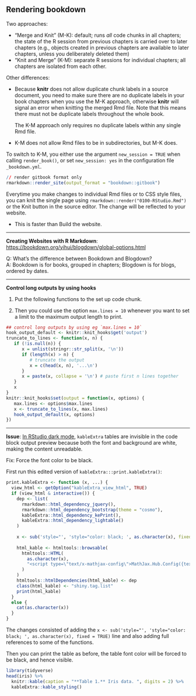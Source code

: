 ## Rendering bookdown

Two approaches:

- “Merge and Knit” (M-K): default; runs *all* code chunks in all chapters; the state of the R session from previous chapters is carried over to later chapters (e.g., objects created in previous chapters are available to later chapters, unless you deliberately deleted them)
- “Knit and Merge” (K-M): separate R sessions for individual chapters; all chapters are isolated from each other.

Other differences:

- Because **knitr** does not allow duplicate chunk labels in a source document, you need to make sure there are no duplicate labels in your book chapters when you use the M-K approach, otherwise **knitr** will signal an error when knitting the merged Rmd file. Note that this means there must not be duplicate labels throughout the whole book. 

  The K-M approach only requires no duplicate labels within any single Rmd file.

- K-M does not allow Rmd files to be in subdirectories, but M-K does.

To switch to K-M, you either use the argument `new_session = TRUE` when calling `render_book()`, or set `new_session: yes` in the configuration file `_bookdown.yml`.

```r
// render gitbook format only
rmarkdown::render_site(output_format = "bookdown::gitbook")
```


Everytime you make changes to individual Rmd files or to CSS style files, you can knit the single page using `rmarkdown::render("0100-RStudio.Rmd")` or the Knit button in the source editor. The change will be reflected to your website.

- This is faster than Build the website.

--------------------------------------------------------------------------------

**Creating Websites with R Markdown**: <https://bookdown.org/yihui/blogdown/global-options.html>

Q: What's the difference between Bookdown and Blogdown?  
A: Bookdown is for books, grouped in chapters; Blogdown is for blogs, ordered by dates.



--------------------------------------------------------------------------------

**Control long outputs by using hooks**

1. Put the following functions to the set up code chunk.

2. Then you could use the option `max.lines = 10` whenever you want to set a limit to the maximum output length to print.

```r
## control long outputs by using eg `max.lines = 10`
hook_output_default <- knitr::knit_hooks$get('output')
truncate_to_lines <- function(x, n) {
   if (!is.null(n)) {
      x = unlist(stringr::str_split(x, '\n'))
      if (length(x) > n) {
         # truncate the output
         x = c(head(x, n), '...\n')
      }
      x = paste(x, collapse = '\n') # paste first n lines together
   }
   x
}
knitr::knit_hooks$set(output = function(x, options) {
   max.lines <- options$max.lines
   x <- truncate_to_lines(x, max.lines)
   hook_output_default(x, options)
})
```

--------------------------------------------------------------------------------

**Issue**: <u>In RStudio dark mode</u>, `kableExtra` tables are invisible in the code block output preview because both the font and background are white, making the content unreadable.

Fix: Force the font color to be black. 

First run this edited version of `kableExtra:::print.kableExtra()`:

```r
print.kableExtra <- function (x, ...) {
  view_html <- getOption("kableExtra_view_html", TRUE)
  if (view_html & interactive()) {
    dep <- list(
      rmarkdown::html_dependency_jquery(), 
      rmarkdown::html_dependency_bootstrap(theme = "cosmo"), 
      kableExtra::html_dependency_kePrint(), 
      kableExtra::html_dependency_lightable()
    )
    
    x <- sub('style="', 'style="color: black; ', as.character(x), fixed = TRUE)
        
    html_kable <- htmltools::browsable(
      htmltools::HTML(
        as.character(x), 
        "<script type=\"text/x-mathjax-config\">MathJax.Hub.Config({tex2jax: {inlineMath: [[\"$\",\"$\"]]}})</script><script async src=\"https://mathjax.rstudio.com/latest/MathJax.js?config=TeX-AMS-MML_HTMLorMML\"></script>"
      )
    )
    htmltools::htmlDependencies(html_kable) <- dep
    class(html_kable) <- "shiny.tag.list"
    print(html_kable)
  }
  else {
    cat(as.character(x))
  }
}
```

The changes consisted of adding the `x <- sub('style="', 'style="color: black; ', as.character(x), fixed = TRUE)` line and also adding full references to some of the functions.

Then you can print the table as before, the table font color will be forced to be black, and hence visible.

```r
library(tidyverse)
head(iris) %>% 
  knitr::kable(caption = "**Table 1.** Iris data. ", digits = 2) %>% 
  kableExtra::kable_styling()
```


